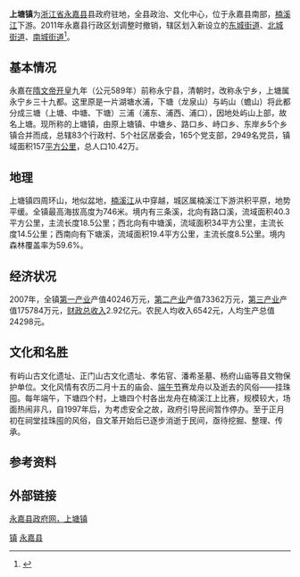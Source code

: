 '''上塘镇'''为[[浙江省|浙江省]][[永嘉县|永嘉县]]县政府驻地，全县政治、文化中心，位于永嘉县南部，[[楠溪江|楠溪江]]下游。2011年永嘉县行政区划调整时撤销，辖区划入新设立的[[东城街道_(永嘉县)|东城街道]]、[[北城街道_(永嘉县)|北城街道]]、[[南城街道_(永嘉县)|南城街道]]<ref>{{cite news|url=http://news.66wz.com/system/2011/03/15/102455899.shtml|title=温州行政区划调整全面启动 构建"1650"发展新格局|date=2011-03-15|accessdate=2012-07-02|archive-date=2021-04-14|archive-url=https://web.archive.org/web/20210414052837/http://news.66wz.com/system/2011/03/15/102455899.shtml|dead-url=no}}</ref>。

== 基本情况 ==
永嘉在[[隋文帝|隋文帝]][[开皇|开皇]]九年（公元589年）前称永宁县，清朝时，改称永宁乡，上塘属永宁乡三十九都。这里原是一片湖塘水浦，下塘（龙泉山）与屿山（蟾山）将此都分成三塘（上塘、中塘、下塘）三浦（浦东、浦西、浦口），因地处屿山上部，故名上塘。现所称的上塘镇，由原上塘镇、中塘乡、路口乡、峙口乡、东岸乡5个乡镇合并而成，总辖83个行政村、5个社区居委会，165个党支部，2949名党员，镇域面积157[[平方公里|平方公里]]，总人口10.42万。

== 地理 ==
上塘镇四周环山，地似盆地，[[楠溪江|楠溪江]]从中穿越，城区属楠溪江下游洪积平原，地势平缓。全镇最高海拔高度为746米。境内有三条溪，北向有路口溪，流域面积40.3平方公里，主流长度18.5公里；西北向有中塘溪，流域面积34平方公里，主流长度14.5公里；西南向有下塘溪，流域面积19.4平方公里，主流长度8.5公里。境内森林覆盖率为59.6%。

== 经济状况 ==
2007年，全镇[[第一产业|第一产业]]产值40246万元，[[第二产业|第二产业]]产值73362万元，[[第三产业|第三产业]]产值175784万元，[[财政总收入|财政总收入]]2.92亿元。农民人均收入6542元，人均生产总值24298元。

== 文化和名胜 ==
有屿山古文化遗址、正门山古文化遗址、孝佑官、潘希圣墓、杨府山庙等县文物保护单位。文化风情有农历二月十五的庙会、[[端午节|端午节]]赛龙舟以及逝去的风俗——挂珠囤。每年端午，下塘四个村，上塘四个村各出龙舟在楠溪江上比赛，规模较大，场面热闹非凡，自1997年后，为考虑安全之故，政府引导民间暂作停办。至于正月初在祠堂挂珠囤的风俗，自文革开始后已逐步消逝于民间，亟待挖掘、整理、传承。

== 参考资料 ==
{{reflist}}

== 外部链接 ==
[https://web.archive.org/web/20160304115243/http://www.yj.gov.cn/html/gb/art/2008/9/art_154_10669.html 永嘉县政府网，上塘镇]

{{浙江小作品}}
{{永嘉县行政区划}}
[[Category:永嘉县行政区划|镇]]
[[Category:温州市乡镇|永嘉县]]